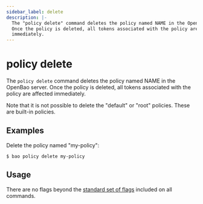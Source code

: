 ```yaml
---
sidebar_label: delete
description: |-
  The "policy delete" command deletes the policy named NAME in the OpenBao server.
  Once the policy is deleted, all tokens associated with the policy are affected
  immediately.
---
```


# policy delete

The `policy delete` command deletes the policy named NAME in the OpenBao server.
Once the policy is deleted, all tokens associated with the policy are affected
immediately.

Note that it is not possible to delete the "default" or "root" policies. These
are built-in policies.

## Examples

Delete the policy named "my-policy":

```shell-session
$ bao policy delete my-policy
```

## Usage

There are no flags beyond the [standard set of flags](/docs/commands)
included on all commands.
